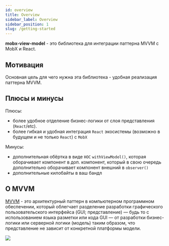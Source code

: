 ```yaml
---
id: overview
title: Overview
sidebar_label: Overview
sidebar_position: 1
slug: /getting-started
---
```

**mobx-view-model** - это библиотека для интеграции паттерна MVVM с MobX и React.  

## Мотивация  

Основная цель для чего нужна эта библиотека - удобная реализация паттерна MVVM.  

## Плюсы и минусы  

Плюсы:  
 - более удобное отделение бизнес-логики от слоя представления (`React`/etc).  
 - более гибкая и удобная интеграция `React` экосистемы (возможно в будущем и не только `React`) с `MobX`  

Минусы:  
 - дополнительная обёртка в виде `HOC` `withViewModel()`, которая оборачивает компонент в доп. компонент, который в свою очередь дополнительно оборачивает компонент внешний в `observer()`  
 - дополнительные килобайты в ваш бандл  

## О MVVM  

[MVVM](https://en.wikipedia.org/wiki/Model%E2%80%93view%E2%80%93viewmodel) - это архитектурный паттерн в компьютерном программном обеспечении, который облегчает разделение разработки графического пользовательского интерфейса (GUI; представление) — будь то с использованием языка разметки или кода GUI — от разработки бизнес-логики или серверной логики (модель) таким образом, что представление не зависит от конкретной платформы модели.  

![](./assets/mvvm.png)  
